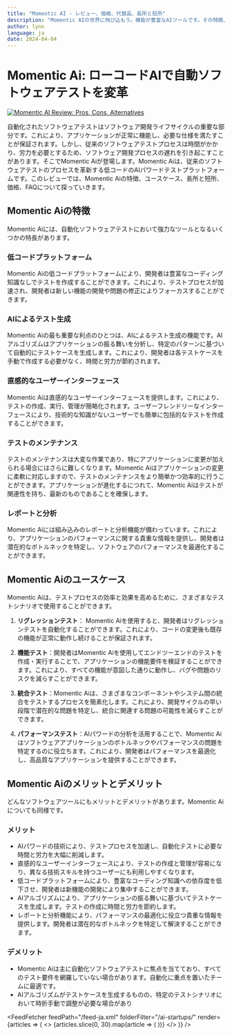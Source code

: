 ```yaml
---
title: "Momentic AI - レビュー、価格、代替品、長所と短所"
description: "Momentic AIの世界に飛び込もう。機能が豊富なAIツールです。その特徴、価格、そしてどのようにインパクトを与えているかを学びましょう。見逃さないでください！"
author: lynn
language: ja
date: 2024-04-04
---
```

        
# Momentic Ai: ローコードAIで自動ソフトウェアテストを変革


<BlogHeader />


[![Momentic AI Review: Pros, Cons, Alternatives](/ai-startups/momentic-ai.png)](https://momentic.ai/)



自動化されたソフトウェアテストはソフトウェア開発ライフサイクルの重要な部分です。これにより、アプリケーションが正常に機能し、必要な仕様を満たすことが保証されます。しかし、従来のソフトウェアテストプロセスは時間がかかり、労力を必要とするため、ソフトウェア開発プロセスの遅れを引き起こすことがあります。そこでMomentic Aiが登場します。Momentic Aiは、従来のソフトウェアテストのプロセスを革新する低コードのAIパワードテストプラットフォームです。このレビューでは、Momentic Aiの特徴、ユースケース、長所と短所、価格、FAQについて探っていきます。

## Momentic Aiの特徴

Momentic Aiには、自動化ソフトウェアテストにおいて強力なツールとなるいくつかの特長があります。

### 低コードプラットフォーム

Momentic Aiの低コードプラットフォームにより、開発者は豊富なコーディング知識なしでテストを作成することができます。これにより、テストプロセスが加速され、開発者は新しい機能の開発や問題の修正によりフォーカスすることができます。

### AIによるテスト生成

Momentic Aiの最も重要な利点のひとつは、AIによるテスト生成の機能です。AIアルゴリズムはアプリケーションの振る舞いを分析し、特定のパターンに基づいて自動的にテストケースを生成します。これにより、開発者は各テストケースを手動で作成する必要がなく、時間と労力が節約されます。

### 直感的なユーザーインターフェース

Momentic Aiは直感的なユーザーインターフェースを提供します。これにより、テストの作成、実行、管理が簡略化されます。ユーザーフレンドリーなインターフェースにより、技術的な知識がないユーザーでも簡単に包括的なテストを作成することができます。

### テストのメンテナンス

テストのメンテナンスは大変な作業であり、特にアプリケーションに変更が加えられる場合にはさらに難しくなります。Momentic Aiはアプリケーションの変更に柔軟に対応しますので、テストのメンテナンスをより簡単かつ効率的に行うことができます。アプリケーションが進化するにつれて、Momentic Aiはテストが関連性を持ち、最新のものであることを確保します。

### レポートと分析

Momentic Aiには組み込みのレポートと分析機能が備わっています。これにより、アプリケーションのパフォーマンスに関する貴重な情報を提供し、開発者は潜在的なボトルネックを特定し、ソフトウェアのパフォーマンスを最適化することができます。

## Momentic Aiのユースケース

Momentic Aiは、テストプロセスの効率と効果を高めるために、さまざまなテストシナリオで使用することができます。

1. **リグレッションテスト**： Momentic Aiを使用すると、開発者はリグレッションテストを自動化することができます。これにより、コードの変更後も既存の機能が正常に動作し続けることが保証されます。

2. **機能テスト**：開発者はMomentic Aiを使用してエンドツーエンドのテストを作成・実行することで、アプリケーションの機能要件を検証することができます。これにより、すべての機能が意図した通りに動作し、バグや問題のリスクを減らすことができます。

3. **統合テスト**：Momentic Aiは、さまざまなコンポーネントやシステム間の統合をテストするプロセスを簡素化します。これにより、開発サイクルの早い段階で潜在的な問題を特定し、統合に関連する問題の可能性を減らすことができます。

4. **パフォーマンステスト**：AIパワードの分析を活用することで、Momentic Aiはソフトウェアアプリケーションのボトルネックやパフォーマンスの問題を特定するのに役立ちます。これにより、開発者はパフォーマンスを最適化し、高品質なアプリケーションを提供することができます。

## Momentic Aiのメリットとデメリット

どんなソフトウェアツールにもメリットとデメリットがあります。Momentic Aiについても同様です。

### メリット

- AIパワードの技術により、テストプロセスを加速し、自動化テストに必要な時間と労力を大幅に削減します。
- 直感的なユーザーインターフェースにより、テストの作成と管理が容易になり、異なる技術スキルを持つユーザーにも利用しやすくなります。
- 低コードプラットフォームにより、豊富なコーディング知識への依存度を低下させ、開発者は新機能の開発により集中することができます。
- AIアルゴリズムにより、アプリケーションの振る舞いに基づいてテストケースを生成します。テストの作成に時間と労力を節約します。
- レポートと分析機能により、パフォーマンスの最適化に役立つ貴重な情報を提供します。開発者は潜在的なボトルネックを特定して解決することができます。

### デメリット

- Momentic Aiは主に自動化ソフトウェアテストに焦点を当てており、すべてのテスト要件を網羅していない場合があります。自動化に重点を置いたチームに最適です。
- AIアルゴリズムがテストケースを生成するものの、特定のテストシナリオにおいて時折手動で調整が必要な場合があり


<AdComponent />


<FeedFetcher feedPath="/feed-ja.xml" folderFilter="/ai-startups/" render={articles => (
    <>
        <Cards>
            {articles.slice(0, 30).map(article => (
                <Card key={article.link} title={article.title} href={article.link} />
            ))}
        </Cards>
    </>
)} />

